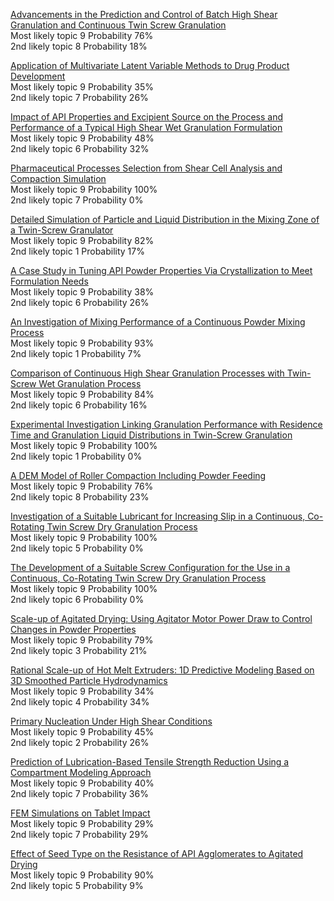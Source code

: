 [Advancements in the Prediction and Control of Batch High Shear Granulation and Continuous Twin Screw Granulation](https://aiche.confex.com/aiche/2015/webprogram/Paper434636.html)   
Most likely topic 9  Probability 76%  
2nd likely topic 8  Probability 18%  


[Application of Multivariate Latent Variable Methods to Drug Product Development](https://aiche.confex.com/aiche/2015/webprogram/Paper421708.html)   
Most likely topic 9  Probability 35%  
2nd likely topic 7  Probability 26%  


[Impact of API Properties and Excipient Source on the Process and Performance of a Typical High Shear Wet Granulation Formulation](https://aiche.confex.com/aiche/2015/webprogram/Paper415192.html)   
Most likely topic 9  Probability 48%  
2nd likely topic 6  Probability 32%  


[Pharmaceutical Processes Selection from Shear Cell Analysis and Compaction Simulation](https://aiche.confex.com/aiche/2015/webprogram/Paper430102.html)   
Most likely topic 9  Probability 100%  
2nd likely topic 7  Probability 0%  


[Detailed Simulation of Particle and Liquid Distribution in the Mixing Zone of a Twin-Screw Granulator](https://aiche.confex.com/aiche/2015/webprogram/Paper425544.html)   
Most likely topic 9  Probability 82%  
2nd likely topic 1  Probability 17%  


[A Case Study in Tuning API Powder Properties Via Crystallization to Meet Formulation Needs](https://aiche.confex.com/aiche/2015/webprogram/Paper433246.html)   
Most likely topic 9  Probability 38%  
2nd likely topic 6  Probability 26%  


[An Investigation of Mixing Performance of a Continuous Powder Mixing Process](https://aiche.confex.com/aiche/2015/webprogram/Paper425126.html)   
Most likely topic 9  Probability 93%  
2nd likely topic 1  Probability 7%  


[Comparison of Continuous High Shear Granulation Processes with Twin-Screw Wet Granulation Process](https://aiche.confex.com/aiche/2015/webprogram/Paper422062.html)   
Most likely topic 9  Probability 84%  
2nd likely topic 6  Probability 16%  


[Experimental Investigation Linking Granulation Performance with Residence Time and Granulation Liquid Distributions in Twin-Screw Granulation](https://aiche.confex.com/aiche/2015/webprogram/Paper427602.html)   
Most likely topic 9  Probability 100%  
2nd likely topic 1  Probability 0%  


[A DEM Model of Roller Compaction Including Powder Feeding](https://aiche.confex.com/aiche/2015/webprogram/Paper417793.html)   
Most likely topic 9  Probability 76%  
2nd likely topic 8  Probability 23%  


[Investigation of a Suitable Lubricant for Increasing Slip in a Continuous, Co-Rotating Twin Screw Dry Granulation Process](https://aiche.confex.com/aiche/2015/webprogram/Paper414998.html)   
Most likely topic 9  Probability 100%  
2nd likely topic 5  Probability 0%  


[The Development of a Suitable Screw Configuration for the Use in a Continuous, Co-Rotating Twin Screw Dry Granulation Process](https://aiche.confex.com/aiche/2015/webprogram/Paper416112.html)   
Most likely topic 9  Probability 100%  
2nd likely topic 6  Probability 0%  


[Scale-up of Agitated Drying: Using Agitator Motor Power Draw to Control Changes in Powder Properties](https://aiche.confex.com/aiche/2015/webprogram/Paper419741.html)   
Most likely topic 9  Probability 79%  
2nd likely topic 3  Probability 21%  


[Rational Scale-up of Hot Melt Extruders: 1D Predictive Modeling Based on 3D Smoothed Particle Hydrodynamics](https://aiche.confex.com/aiche/2015/webprogram/Paper424868.html)   
Most likely topic 9  Probability 34%  
2nd likely topic 4  Probability 34%  


[Primary Nucleation Under High Shear Conditions](https://aiche.confex.com/aiche/2015/webprogram/Paper416357.html)   
Most likely topic 9  Probability 45%  
2nd likely topic 2  Probability 26%  


[Prediction of Lubrication-Based Tensile Strength Reduction Using a Compartment Modeling Approach](https://aiche.confex.com/aiche/2015/webprogram/Paper425191.html)   
Most likely topic 9  Probability 40%  
2nd likely topic 7  Probability 36%  


[FEM Simulations on Tablet Impact](https://aiche.confex.com/aiche/2015/webprogram/Paper419801.html)   
Most likely topic 9  Probability 29%  
2nd likely topic 7  Probability 29%  


[Effect of Seed Type on the Resistance of API Agglomerates to Agitated Drying](https://aiche.confex.com/aiche/2015/webprogram/Paper427844.html)   
Most likely topic 9  Probability 90%  
2nd likely topic 5  Probability 9%  

